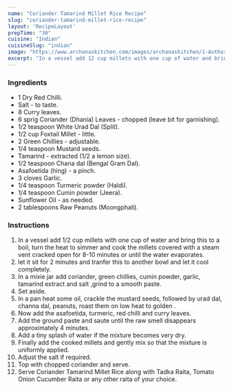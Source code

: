 ---
name: "Coriander Tamarind Millet Rice Recipe"
slug: "coriander-tamarind-millet-rice-recipe"
layout: 'RecipeLayout'
prepTime: "30"
cuisine: "Indian"
cuisineSlug: "indian"
image: "https://www.archanaskitchen.com/images/archanaskitchen/1-Author/gauravi/CorianderTamarind_Millet_rice.jpg"
excerpt: "In a vessel add 12 cup millets with one cup of water and bring this to a boil, turn the heat to simmer and cook the millets covered with a steam vent cracked open for 8-10 minutes or until the water evaporates"
---

### Ingredients

- 1 Dry Red Chilli.
- Salt - to taste.
- 8 Curry leaves.
- 6 sprig Coriander (Dhania) Leaves - chopped (leave bit for garnishing).
- 1/2 teaspoon White Urad Dal (Split).
- 1/2 cup Foxtail Millet - little.
- 2 Green Chillies - adjustable.
- 1/4 teaspoon Mustard seeds.
- Tamarind - extracted (1/2 a lemon size).
- 1/2 teaspoon Chana dal (Bengal Gram Dal).
- Asafoetida (hing) - a pinch.
- 3 cloves Garlic.
- 1/4 teaspoon Turmeric powder (Haldi).
- 1/4 teaspoon Cumin powder (Jeera).
- Sunflower Oil - as needed.
- 2 tablespoons Raw Peanuts (Moongphali).

### Instructions

1. In a vessel add 1/2 cup millets with one cup of water and bring this to a boil, turn the heat to simmer and cook the millets covered with a steam vent cracked open for 8-10 minutes or until the water evaporates.
1. let it sit for 2 minutes and tranfer this to another bowl and let it cool completely.
1. In a mixie jar add coriander, green chillies, cumin powder, garlic, tamarind extract and salt ,grind to a smooth paste.
1. Set aside.
1. In a pan heat some oil, crackle the mustard seeds, followed by urad dal, channa dal, peanuts, roast them on low heat to golden .
1. Now add the asafoetida, turmeric, red chilli and curry leaves.
1. Add the ground paste and saute until the raw smell disappears approximately 4 minutes.
1. Add a tiny splash of water if the mixture becomes very dry.
1. Finally add the cooked millets and gently mix so that the mixture is uniformly applied.
1. Adjust the salt if required.
1. Top with chopped coriander and serve.
1. Serve Coriander Tamarind Millet Rice along with Tadka Raita, Tomato Onion Cucumber Raita or any other raita of your choice.
